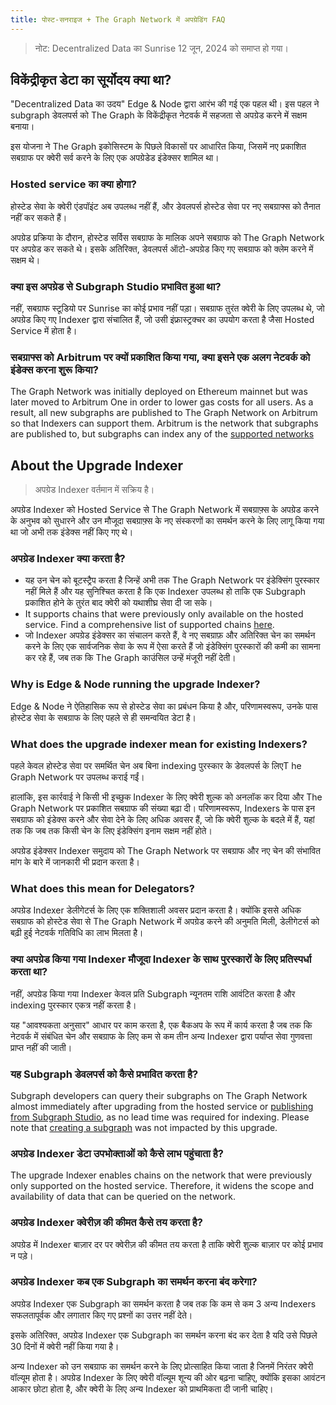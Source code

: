 ```yaml
---
title: पोस्ट-सनराइज + The Graph Network में अपग्रेडिंग FAQ
---
```


> नोट: Decentralized Data का Sunrise 12 जून, 2024 को समाप्त हो गया।

## विकेंद्रीकृत डेटा का सूर्योदय क्या था?

"Decentralized Data का उदय" Edge & Node द्वारा आरंभ की गई एक पहल थी। इस पहल ने subgraph डेवलपर्स को The Graph के विकेंद्रीकृत नेटवर्क में सहजता से अपग्रेड करने में सक्षम बनाया।

इस योजना ने The Graph इकोसिस्टम के पिछले विकासों पर आधारित किया, जिसमें नए प्रकाशित सबग्राफ पर क्वेरी सर्व करने के लिए एक अपग्रेडेड इंडेक्सर शामिल था।

### Hosted service का क्या होगा?

होस्टेड सेवा के क्वेरी एंडपॉइंट अब उपलब्ध नहीं हैं, और डेवलपर्स होस्टेड सेवा पर नए सबग्राफ्स को तैनात नहीं कर सकते हैं।

अपग्रेड प्रक्रिया के दौरान, होस्टेड सर्विस सबग्राफ के मालिक अपने सबग्राफ को The Graph Network पर अपग्रेड कर सकते थे। इसके अतिरिक्त, डेवलपर्स ऑटो-अपग्रेड किए गए सबग्राफ को क्लेम करने में सक्षम थे।

### क्या इस अपग्रेड से Subgraph Studio प्रभावित हुआ था?

नहीं, सबग्राफ स्टूडियो पर Sunrise का कोई प्रभाव नहीं पड़ा। सबग्राफ तुरंत क्वेरी के लिए उपलब्ध थे, जो अपग्रेड किए गए Indexer द्वारा संचालित हैं, जो उसी इंफ्रास्ट्रक्चर का उपयोग करता है जैसा Hosted Service में होता है।

### सबग्राफ्स को Arbitrum पर क्यों प्रकाशित किया गया, क्या इसने एक अलग नेटवर्क को इंडेक्स करना शुरू किया?

The Graph Network was initially deployed on Ethereum mainnet but was later moved to Arbitrum One in order to lower gas costs for all users. As a result, all new subgraphs are published to The Graph Network on Arbitrum so that Indexers can support them. Arbitrum is the network that subgraphs are published to, but subgraphs can index any of the [supported networks](/supported-networks/)

## About the Upgrade Indexer

> अपग्रेड Indexer वर्तमान में सक्रिय है।

अपग्रेड Indexer को Hosted Service से The Graph Network में सबग्राफ़्स के अपग्रेड करने के अनुभव को सुधारने और उन मौजूदा सबग्राफ़्स के नए संस्करणों का समर्थन करने के लिए लागू किया गया था जो अभी तक इंडेक्स नहीं किए गए थे।

### अपग्रेड Indexer क्या करता है?

- यह उन चेन को बूटस्ट्रैप करता है जिन्हें अभी तक The Graph Network पर इंडेक्सिंग पुरस्कार नहीं मिले हैं और यह सुनिश्चित करता है कि एक Indexer उपलब्ध हो ताकि एक Subgraph प्रकाशित होने के तुरंत बाद क्वेरी को यथाशीघ्र सेवा दी जा सके।
- It supports chains that were previously only available on the hosted service. Find a comprehensive list of supported chains [here](/supported-networks/).
- जो Indexer अपग्रेड इंडेक्सर का संचालन करते हैं, वे नए सबग्राफ़ और अतिरिक्त चेन का समर्थन करने के लिए एक सार्वजनिक सेवा के रूप में ऐसा करते हैं जो इंडेक्सिंग पुरस्कारों की कमी का सामना कर रहे हैं, जब तक कि The Graph काउंसिल उन्हें मंजूरी नहीं देती।

### Why is Edge & Node running the upgrade Indexer?

Edge & Node ने ऐतिहासिक रूप से होस्टेड सेवा का प्रबंधन किया है और, परिणामस्वरूप, उनके पास होस्टेड सेवा के सबग्राफ के लिए पहले से ही समन्वयित डेटा है।

### What does the upgrade indexer mean for existing Indexers?

पहले केवल होस्टेड सेवा पर समर्थित चेन अब बिना indexing पुरस्कार के डेवलपर्स के लिएT he Graph Network पर उपलब्ध कराई गईं।

हालांकि, इस कार्रवाई ने किसी भी इच्छुक Indexer के लिए क्वेरी शुल्क को अनलॉक कर दिया और The Graph Network पर प्रकाशित सबग्राफ की संख्या बढ़ा दी। परिणामस्वरूप, Indexers के पास इन सबग्राफ को इंडेक्स करने और सेवा देने के लिए अधिक अवसर हैं, जो कि क्वेरी शुल्क के बदले में हैं, यहां तक कि जब तक किसी चेन के लिए इंडेक्सिंग इनाम सक्षम नहीं होते।

अपग्रेड इंडेक्सर Indexer समुदाय को The Graph Network पर सबग्राफ और नए चेन की संभावित मांग के बारे में जानकारी भी प्रदान करता है।

### What does this mean for Delegators?

अपग्रेड Indexer डेलीगेटर्स के लिए एक शक्तिशाली अवसर प्रदान करता है। क्योंकि इससे अधिक सबग्राफ को होस्टेड सेवा से The Graph Network में अपग्रेड करने की अनुमति मिली, डेलीगेटर्स को बढ़ी हुई नेटवर्क गतिविधि का लाभ मिलता है।

### क्या अपग्रेड किया गया Indexer मौजूदा Indexer के साथ पुरस्कारों के लिए प्रतिस्पर्धा करता था?

नहीं, अपग्रेड किया गया Indexer केवल प्रति Subgraph न्यूनतम राशि आवंटित करता है और indexing पुरस्कार एकत्र नहीं करता है।

यह "आवश्यकता अनुसार" आधार पर काम करता है, एक बैकअप के रूप में कार्य करता है जब तक कि नेटवर्क में संबंधित चेन और सबग्राफ के लिए कम से कम तीन अन्य Indexer द्वारा पर्याप्त सेवा गुणवत्ता प्राप्त नहीं की जाती।

### यह Subgraph डेवलपर्स को कैसे प्रभावित करता है?

Subgraph developers can query their subgraphs on The Graph Network almost immediately after upgrading from the hosted service or [publishing from Subgraph Studio](/subgraphs/developing/publishing/publishing-a-subgraph/), as no lead time was required for indexing. Please note that [creating a subgraph](/developing/creating-a-subgraph/) was not impacted by this upgrade.

### अपग्रेड Indexer डेटा उपभोक्ताओं को कैसे लाभ पहुंचाता है?

The upgrade Indexer enables chains on the network that were previously only supported on the hosted service. Therefore, it widens the scope and availability of data that can be queried on the network.

### अपग्रेड Indexer क्वेरीज़ की कीमत कैसे तय करता है?

अपग्रेड में Indexer बाज़ार दर पर क्वेरीज़ की कीमत तय करता है ताकि क्वेरी शुल्क बाज़ार पर कोई प्रभाव न पड़े।

### अपग्रेड Indexer कब एक Subgraph का समर्थन करना बंद करेगा?

अपग्रेड Indexer एक Subgraph का समर्थन करता है जब तक कि कम से कम 3 अन्य Indexers सफलतापूर्वक और लगातार किए गए प्रश्नों का उत्तर नहीं देते।

इसके अतिरिक्त, अपग्रेड Indexer एक Subgraph का समर्थन करना बंद कर देता है यदि उसे पिछले 30 दिनों में क्वेरी नहीं किया गया है।

अन्य Indexer को उन सबग्राफ का समर्थन करने के लिए प्रोत्साहित किया जाता है जिनमें निरंतर क्वेरी वॉल्यूम होता है। अपग्रेड Indexer के लिए क्वेरी वॉल्यूम शून्य की ओर बढ़ना चाहिए, क्योंकि इसका आवंटन आकार छोटा होता है, और क्वेरी के लिए अन्य Indexer को प्राथमिकता दी जानी चाहिए।
